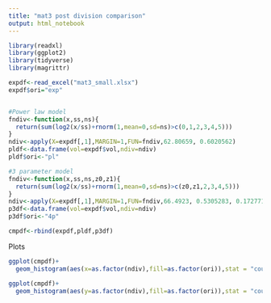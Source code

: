 ```yaml
---
title: "mat3 post division comparison"
output: html_notebook
---
```



```r
library(readxl)
library(ggplot2)
library(tidyverse)
library(magrittr)
```


```r
expdf<-read_excel("mat3_small.xlsx")
expdf$ori="exp"


#Power law model
fndiv<-function(x,ss,ns){
  return(sum(log2(x/ss)+rnorm(1,mean=0,sd=ns)>c(0,1,2,3,4,5)))
}
ndiv<-apply(X=expdf[,1],MARGIN=1,FUN=fndiv,62.80659, 0.6020562)
pldf<-data.frame(vol=expdf$vol,ndiv=ndiv)
pldf$ori<-"pl"

#3 parameter model
fndiv<-function(x,ss,ns,z0,z1){
  return(sum(log2(x/ss)+rnorm(1,mean=0,sd=ns)>c(z0,z1,2,3,4,5)))
}
ndiv<-apply(X=expdf[,1],MARGIN=1,FUN=fndiv,66.4923, 0.5305283, 0.1727711, 0.6139287)
p3df<-data.frame(vol=expdf$vol,ndiv=ndiv)
p3df$ori<-"4p"

cmpdf<-rbind(expdf,pldf,p3df)
```



Plots
```r

ggplot(cmpdf)+
  geom_histogram(aes(x=as.factor(ndiv),fill=as.factor(ori)),stat = "count",position = "dodge")

ggplot(cmpdf)+
  geom_histogram(aes(y=as.factor(ndiv),fill=as.factor(ori)),stat = "count",position = "dodge")

```



